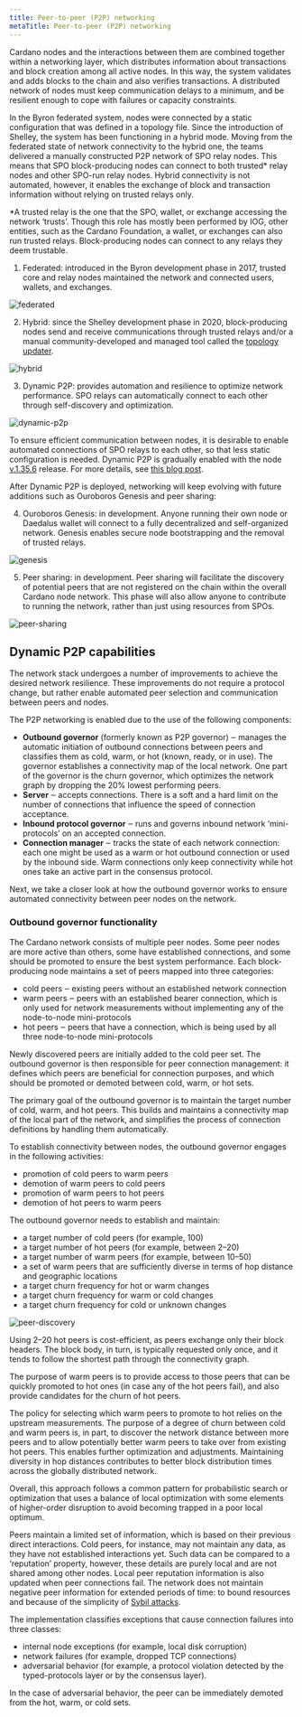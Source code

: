 ```yaml
---
title: Peer-to-peer (P2P) networking
metaTitle: Peer-to-peer (P2P) networking
---
```


Cardano nodes and the interactions between them are combined together within a networking layer, which distributes information about transactions and block creation among all active nodes. In this way, the system validates and adds blocks to the chain and also verifies transactions. A distributed network of nodes must keep communication delays to a minimum, and be resilient enough to cope with failures or capacity constraints.

In the Byron federated system, nodes were connected by a static configuration that was defined in a topology file. Since the introduction of Shelley, the system has been functioning in a hybrid mode. Moving from the federated state of network connectivity to the hybrid one, the teams delivered a manually constructed P2P network of SPO relay nodes. This means that SPO block-producing nodes can connect to both trusted* relay nodes and other SPO-run relay nodes. Hybrid connectivity is not automated, however, it enables the exchange of block and transaction information without relying on trusted relays only.

*A trusted relay is the one that the SPO, wallet, or exchange accessing the network ‘trusts’. Though this role has mostly been performed by IOG, other entities, such as the Cardano Foundation, a wallet, or exchanges can also run trusted relays. Block-producing nodes can connect to any relays they deem trustable.


1. Federated: introduced in the Byron development phase in 2017, trusted core and relay nodes maintained the network and connected users, wallets, and exchanges.

![federated](https://ucarecdn.com/dcd6bf70-5c73-4fbc-8683-1f199e8f554b/)

2. Hybrid: since the Shelley development phase in 2020, block-producing nodes send and receive communications through trusted relays and/or a manual community-developed and managed tool called the [topology updater](https://github.com/cardano-community/guild-operators/blob/alpha/docs/Scripts/topologyupdater.md). 

![hybrid](https://ucarecdn.com/3e7d4b86-040c-416a-9eda-076e8ffe41c9/)

3. Dynamic P2P: provides automation and resilience to optimize network performance. SPO relays can automatically connect to each other through self-discovery and optimization. 

![dynamic-p2p](https://ucarecdn.com/48167b72-9192-42e0-a367-5f3e40612388/)

To ensure efficient communication between nodes, it is desirable to enable automated connections of SPO relays to each other, so that less static configuration is needed. Dynamic P2P is gradually enabled with the node [v.1.35.6](https://github.com/input-output-hk/cardano-node/releases/tag/1.35.6) release. For more details, see [this blog post](https://iohk.io/en/blog/posts/2023/03/16/dynamic-p2p-is-coming-to-cardano/).

After Dynamic P2P is deployed, networking will keep evolving with future additions such as Ouroboros Genesis and peer sharing:

4. Ouroboros Genesis: in development. Anyone running their own node or Daedalus wallet will connect to a fully decentralized and self-organized network. Genesis enables secure node bootstrapping and the removal of trusted relays.

![genesis](https://ucarecdn.com/9ce084f4-28d6-4557-919e-d60a18ded168/)

5. Peer sharing: in development. Peer sharing will facilitate the discovery of potential peers that are not registered on the chain within the overall Cardano node network. This phase will also allow anyone to contribute to running the network, rather than just using resources from SPOs.

![peer-sharing](https://ucarecdn.com/9359a2da-a6ed-4edd-89b4-508ae96145e7/)

## Dynamic P2P capabilities

The network stack undergoes a number of improvements to achieve the desired network resilience. These improvements do not require a protocol change, but rather enable automated peer selection and communication between peers and nodes.

The P2P networking is enabled due to the use of the following components:

-   **Outbound governor** (formerly known as P2P governor) ‒ manages the automatic initiation of outbound connections between peers and classifies them as cold, warm, or hot (known, ready, or in use). The governor establishes a connectivity map of the local network. One part of the governor is the churn governor, which optimizes the network graph by dropping the 20% lowest performing peers.
-   **Server** ‒ accepts connections. There is a soft and a hard limit on the number of connections that influence the speed of connection acceptance.
-   **Inbound protocol governor** ‒ runs and governs inbound network ‘mini-protocols’ on an accepted connection.
-   **Connection manager** ‒ tracks the state of each network connection: each one might be used as a warm or hot outbound connection or used by the inbound side. Warm connections only keep connectivity while hot ones take an active part in the consensus protocol.

Next, we take a closer look at how the outbound governor works to ensure automated connectivity between peer nodes on the network. 

### Outbound governor functionality

The Cardano network consists of multiple peer nodes. Some peer nodes are more active than others, some have established connections, and some should be promoted to ensure the best system performance. Each block-producing node maintains a set of peers mapped into three categories:

-   cold peers ‒ existing peers without an established network connection
-   warm peers ‒ peers with an established bearer connection, which is only used for network measurements without implementing any of the node-to-node mini-protocols
-   hot peers ‒ peers that have a connection, which is being used by all three node-to-node mini-protocols

Newly discovered peers are initially added to the cold peer set. The outbound governor is then responsible for peer connection management: it defines which peers are beneficial for connection purposes, and which should be promoted or demoted between cold, warm, or hot sets.

The primary goal of the outbound governor is to maintain the target number of cold, warm, and hot peers. This builds and maintains a connectivity map of the local part of the network, and simplifies the process of connection definitions by handling them automatically.

To establish connectivity between nodes, the outbound governor engages in the following activities:

-   promotion of cold peers to warm peers
-   demotion of warm peers to cold peers
-   promotion of warm peers to hot peers
-   demotion of hot peers to warm peers

The outbound governor needs to establish and maintain:

-   a target number of cold peers (for example, 100)
-   a target number of hot peers (for example, between 2–20)
-   a target number of warm peers (for example, between 10–50)
-   a set of warm peers that are sufficiently diverse in terms of hop distance and geographic locations
-   a target churn frequency for hot or warm changes
-   a target churn frequency for warm or cold changes
-   a target churn frequency for cold or unknown changes

![peer-discovery](https://ucarecdn.com/b6bae79e-5960-4d4e-9f6c-993a100b01c3/)


Using 2–20 hot peers is cost-efficient, as peers exchange only their block headers. The block body, in turn, is typically requested only once, and it tends to follow the shortest path through the connectivity graph.

The purpose of warm peers is to provide access to those peers that can be quickly promoted to hot ones (in case any of the hot peers fail), and also provide candidates for the churn of hot peers.

The policy for selecting which warm peers to promote to hot relies on the upstream measurements. The purpose of a degree of churn between cold and warm peers is, in part, to discover the network distance between more peers and to allow potentially better warm peers to take over from existing hot peers. This enables further optimization and adjustments. Maintaining diversity in hop distances contributes to better block distribution times across the globally distributed network.

Overall, this approach follows a common pattern for probabilistic search or optimization that uses a balance of local optimization with some elements of higher-order disruption to avoid becoming trapped in a poor local optimum.

Peers maintain a limited set of information, which is based on their previous direct interactions. Cold peers, for instance, may not maintain any data, as they have not established interactions yet. Such data can be compared to a ‘reputation’ property, however, these details are purely local and are not shared among other nodes. Local peer reputation information is also updated when peer connections fail. The network does not maintain negative peer information for extended periods of time: to bound resources and because of the simplicity of [Sybil attacks](https://iohk.io/en/blog/posts/2018/10/29/preventing-sybil-attacks/).

The implementation classifies exceptions that cause connection failures into three classes:

-   internal node exceptions (for example, local disk corruption)
-   network failures (for example, dropped TCP connections)
-   adversarial behavior (for example, a protocol violation detected by the typed-protocols layer or by the consensus layer).

In the case of adversarial behavior, the peer can be immediately demoted from the hot, warm, or cold sets.
